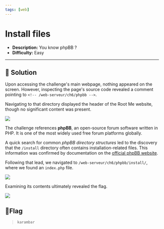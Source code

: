 ---
tags: [web]
---
# Install files

- **Description:** You know phpBB ?
- **Difficulty:** Easy

---

## 🔎 Solution
Upon accessing the challenge's main webpage, nothing appeared on the screen. 
However, inspecting the page's source code revealed a comment pointing to `<!-- /web-serveur/ch6/phpbb -->`.

Navigating to that directory displayed the header of the Root Me website, though no significant content was present.
<div style={{ width: '100%', margin: '0 auto' }}>
  <img src={require("./bb.png").default} style={{ width: '100%', height: 'auto' }} />
</div>

The challenge references **phpBB**, an open-source forum software written in PHP. 
It is one of the most widely used free forum platforms globally.

A quick search for common *phpBB directory structures* led to the discovery that the `/install` directory often contains installation-related files. 
This information was confirmed by documentation on the [official phpBB website](https://www.phpbb.com/community/docs/INSTALL.html).

Following that lead, we navigated to `/web-serveur/ch6/phpbb/install/`, where we found an `index.php` file.
<div style={{ width: '100%', margin: '0 auto' }}>
  <img src={require("./install.png").default} style={{ width: '100%', height: 'auto' }} />
</div>

Examining its contents ultimately revealed the flag.
<div style={{ width: '100%', margin: '0 auto' }}>
  <img src={require("./flag.png").default} style={{ width: '100%', height: 'auto' }} />
</div>

## 🚩Flag
> `karambar`

